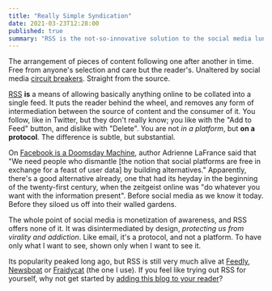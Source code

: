 ```yaml
---
title: "Really Simple Syndication"
date: 2021-03-23T12:28:00
published: true
summary: "RSS is the not-so-innovative solution to the social media lunacy."
---
```


The arrangement of pieces of content following one after another in time. Free from anyone's selection and care but the reader's.
Unaltered by social media [circuit breakers](https://www.theatlantic.com/technology/archive/2014/06/everything-we-know-about-facebooks-secret-mood-manipulation-experiment/373648/).
Straight from the source.

[RSS](https://en.wikipedia.org/wiki/RSS) **is** a means of allowing basically anything online to be collated into a single feed. It puts the reader behind the wheel,
and removes any form of intermediation between the source of content and the consumer of it. You follow, like in Twitter,
but they don't really know; you like with the "Add to Feed" button, and dislike with "Delete". You are not _in a platform_,
but **on a protocol**. The difference is subtle, but substantial.

On [Facebook is a Doomsday Machine](https://www.theatlantic.com/technology/archive/2020/12/facebook-doomsday-machine/617384/),
author Adrienne LaFrance said that "We need people who dismantle [the notion that social platforms are free in exchange for a feast of user data] by building alternatives." Apparently, there's
a good alternative already, one that had its heyday in the beginning of the twenty-first century, when the zeitgeist online
was "do whatever you want with the information present". Before social media as we know it today. Before they siloed us off
into their walled gardens.

The whole point of social media is monetization of awareness, and RSS offers none of it. It was disintermediated by design,
_protecting us from virality and addiction_. Like email, it's a protocol, and not a platform. To have only what I want to see,
shown only when I want to see it.

Its popularity peaked long ago, but RSS is still very much alive at [Feedly](https://feedly.com/), [Newsboat](https://newsboat.org/)
or [Fraidycat](https://fraidyc.at/) (the one I use). If you feel like trying out RSS for yourself, why not get started by
[adding this blog to your reader](/rss.xml)?
